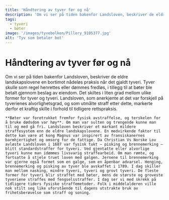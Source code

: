 ```yaml
---
title: 'Håndtering av tyver før og nå'
description: 'Om vi ser på tiden bakenfor Landsloven, beskriver de eldre landskapslovene en bortimot nådeløs praksis når det gjaldt tyveri.'
tags:
  - tyveri
  - bøter
image: '/images/tyvebolken/Pillory_9105377.jpg'
alt: 'Tyv som betaler bot'
---
```



<NextBreadcrumb />
 

 
# Håndtering av tyver før og nå

<Spacer height={10} />

<Container stil="initial">
    Om vi ser på tiden bakenfor Landsloven, beskriver de eldre landskapslovene en bortimot nådeløs praksis når det gjaldt tyveri. 
    Tyver skulle som regel henrettes eller dømmes fredløs, i tillegg til at bøter ble betalt gjennom beslag av eiendom. Det skiltes i liten grad mellom ulike former for tyver og tyveri. Landsloven, som anerkjente at det var forskjell på tyverienes alvorlighetsgrad, og som utmålte straff etter dette, markerte derfor et kraftig skille i forhold til tidligere rettspraksis. 
    
    **Bøter var foretrukket fremfor fysisk avstraffelse, og terskelen for å bruke dødsdom var høy**. Om man var sulten og trengende kunne man til og med gå fri. Landsloven beskriver et markant mildere straffesystem enn de eldre landskapslovene. En medvirkende faktor til dette kan være at kong Magnus var inspirert av fransiskanernes barmhjertighet og omsorg for de fattige. Da Christian Vs Norske Lov avløste Landsloven i 1687 var fysisk tukt – pisking og brennemerking – blitt standardstraffer for tyveri. Ved gjentatte eller alvorlige tyveri kunne man idømmes livsvarig straffearbeid. Om man rømte, og fortsatte å stjele truet loven med galgen. Jernene til brennemerking var gjerne også formet som en galge, som en åpenbar advarsel. Henging, brennemerking og pisking av tyver ble avskaffet i 1789. I dag skiller man mellom nasking, mindre tyveri, tyveri og grovt tyveri. De fleste former for tyveri blir straffet med bøter, mens de største og groveste tyveriene straffes med fengselsstraffer. I dag ser vi med skrekk på tidligere tiders fysiske straffemetoder. Folk i middelalderen ville nok stilt seg like uforstående til dagens utstrakte bruk av frihetsberøvelse som straff og soning. 
    
    
</Container>

<Spacer height={50} />

<Blockquote
    quote='I middelalderen var fengsel nesten ukjent, selv om man kunne sitte i varetekt frem til rettergang og dom. Frihetsberøvelse er noe som kom med senere tankegods.'
    footer=''
    image = '/images/tyver.jpg' 
    alt='tyveri illustrasjonsbilde'
    gold={0}
    full={1}
/>

